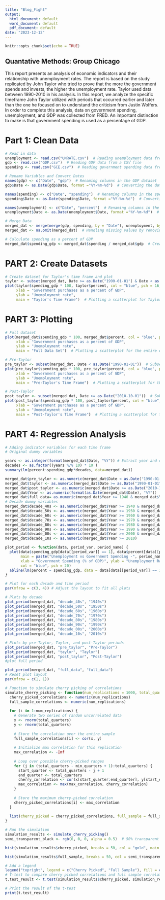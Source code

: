 ```yaml
---
title: "Blog_Fight"
output:
  html_document: default
  word_document: default
  pdf_document: default
date: "2023-12-12"
---
```


```r
knitr::opts_chunk$set(echo = TRUE)
```

## Quantative Methods: Group Chicago

This report presents an analysis of economic indicators and their relationship with unemployment rates. The report is based on the study replicated by John Taylor who tried to prove that the more the government spends and invests, the higher the unemployment rate. Taylor used data between 1990-2010 in his analysis. In this report, we analyze the specific timeframe John Taylor utilized with periods that occurred earlier and later than the one he focused on to understand the criticism from Justin Wolfers. In order to complete this analysis, data on government spending, unemployment, and GDP was collected from FRED. An important distinction to make is that government spending is used as a percentage of GDP.

# Part 1: Clean Data

```r
# Read in data
unemployment <- read.csv("UNRATE.csv")  # Reading unemployment data from a CSV file
gdp <- read.csv("GDP.csv")  # Reading GDP data from a CSV file
spending <- read.csv("GCE.csv")  # Reading government spending data from a CSV file

# Rename Variables and Convert Dates
names(gdp) <- c("Date", "gdp")  # Renaming columns in the GDP dataset
gdp$Date <- as.Date(gdp$Date, format ="%Y-%m-%d")  # Converting the date column in GDP to Date format

names(spending) <- c("Date", "spending")  # Renaming columns in the spending dataset
spending$Date <- as.Date(spending$Date, format ="%Y-%m-%d")  # Converting the date column in spending to Date format

names(unemployment) <- c("Date", "percent")  # Renaming columns in the unemployment dataset
unemployment$Date <- as.Date(unemployment$Date, format ="%Y-%m-%d")  # Converting the date column in unemployment to Date format

# Merge Data
merged_dat <- merge(merge(gdp, spending, by = "Date"), unemployment, by = "Date")  # Merging all datasets by Date
merged_dat <- na.omit(merged_dat)  # Handling missing values by removing rows with any NA values

# Calculate spending as a percent of GDP
merged_dat$spending_gdp <- merged_dat$spending / merged_dat$gdp  # Creating a new column for spending as a percentage of GDP
```

# PART 2: Create Datasets

```r
# Create dataset for Taylor's time frame and plot
taylor <- subset(merged_dat, Date >= as.Date("1990-01-01") & Date < as.Date("2010-10-01"))  # Subset for Taylor's time frame (1990-2010)
plot(taylor$spending_gdp * 100, taylor$percent, col = "blue", pch = 16, 
     xlab = "Government purchases as a percent of GDP", 
     ylab = "Unemployment rate", 
     main = "Taylor's Time Frame")  # Plotting a scatterplot for Taylor's time frame
```

#  PART 3: Plotting
```r
# Full dataset
plot(merged_dat$spending_gdp * 100, merged_dat$percent, col = "blue", pch = 16, 
     xlab = "Government purchases as a percent of GDP", 
     ylab = "Unemployment rate", 
     main = "Full Data Set")  # Plotting a scatterplot for the entire dataset

# Pre-Taylor
pre_taylor <- subset(merged_dat, Date < as.Date("1990-01-01"))  # Subset for time before Taylor's time frame
plot(pre_taylor$spending_gdp * 100, pre_taylor$percent, col = "blue", pch = 16, 
     xlab = "Government purchases as a percent of GDP", 
     ylab = "Unemployment rate", 
     main = "Pre-Taylor's Time Frame")  # Plotting a scatterplot for the time before Taylor's time frame

# Post-Taylor
post_taylor <- subset(merged_dat, Date >= as.Date("2010-10-01"))  # Subset for time after Taylor's time frame
plot(post_taylor$spending_gdp * 100, post_taylor$percent, col = "blue", pch = 16, 
     xlab = "Government purchases as a percent of GDP", 
     ylab = "Unemployment rate", 
     main = "Post-Taylor's Time Frame")  # Plotting a scatterplot for the time after Taylor's time frame
```


# PART 4: Regression Analysis

```r
# Adding indicator variables for each time frame
# Original dummy variables

years <- as.integer(format(merged_dat$Date, "%Y")) # Extract year and convert to integer
decades <- as.factor((years %/% 10) * 10 )
summary(lm(percent~spending_gdp*decades, data=merged_dat))

merged_dat$pre_taylor <- as.numeric(merged_dat$Date < as.Date("1990-01-01"))
merged_dat$taylor <- as.numeric(merged_dat$Date >= as.Date("1990-01-01") & merged_dat$Date < as.Date("2010-10-01"))
merged_dat$post_taylor <- as.numeric(merged_dat$Date >= as.Date("2010-10-01"))
merged_dat$Year <- as.numeric(format(as.Date(merged_dat$Date), "%Y"))
merged_dat$full_data= as.numeric(merged_dat$Year >= 1940 & merged_dat$Year < 2024)
# Decade dummy variables
merged_dat$decade_40s <- as.numeric(merged_dat$Year >= 1940 & merged_dat$Year < 1950)
merged_dat$decade_50s <- as.numeric(merged_dat$Year >= 1950 & merged_dat$Year < 1960)
merged_dat$decade_60s <- as.numeric(merged_dat$Year >= 1960 & merged_dat$Year < 1970)
merged_dat$decade_70s <- as.numeric(merged_dat$Year >= 1970 & merged_dat$Year < 1980)
merged_dat$decade_80s <- as.numeric(merged_dat$Year >= 1980 & merged_dat$Year < 1990)
merged_dat$decade_90s <- as.numeric(merged_dat$Year >= 1990 & merged_dat$Year < 2000)
merged_dat$decade_00s <- as.numeric(merged_dat$Year >= 2000 & merged_dat$Year < 2010)
merged_dat$decade_10s <- as.numeric(merged_dat$Year >= 2010)

plot_period <- function(data, period_var, period_name) {
  plot(data$spending_gdp[data[[period_var]] == 1], data$percent[data[[period_var]] == 1], 
       main = paste("Unemployment vs Government Spending -", period_name),
       xlab = "Government Spending (% of GDP)", ylab = "Unemployment Rate (%)", 
       col = "blue", pch = 20)
  abline(lm(percent ~ spending_gdp, data = data[data[[period_var]] == 1,]), col = "red")
}

# Plot for each decade and time period
par(mfrow = c(3, 4)) # Adjust the layout to fit all plots

# Plots by decade
plot_period(merged_dat, "decade_40s", "1940s")
plot_period(merged_dat, "decade_50s", "1950s")
plot_period(merged_dat, "decade_60s", "1960s")
plot_period(merged_dat, "decade_70s", "1970s")
plot_period(merged_dat, "decade_80s", "1980s")
plot_period(merged_dat, "decade_90s", "1990s")
plot_period(merged_dat, "decade_00s", "2000s")
plot_period(merged_dat, "decade_10s", "2010s")

# Plots by pre-Taylor, Taylor, and post-Taylor periods
plot_period(merged_dat, "pre_taylor", "Pre-Taylor")
plot_period(merged_dat, "taylor", "Taylor")
plot_period(merged_dat, "post_taylor", "Post-Taylor")
#plot full period

plot_period(merged_dat, "full_data", "full_data")
# Reset plot layout
par(mfrow = c(1, 1))

# Function to simulate cherry picking of correlations
simulate_cherry_picking <- function(num_replications = 1000, total_quarters = 256, min_quarters = 60) {
  cherry_picked_correlations <- numeric(num_replications)
  full_sample_correlations <- numeric(num_replications)
  
  for (i in 1:num_replications) {
    # Generate two series of random uncorrelated data
    x <- rnorm(total_quarters)
    y <- rnorm(total_quarters)
    
    # Store the correlation over the entire sample
    full_sample_correlations[i] <- cor(x, y)
    
    # Initialize max correlation for this replication
    max_correlation <- -Inf
    
    # Loop over possible cherry-picked ranges
    for (j in (total_quarters - min_quarters + 1):total_quarters) {
      start_quarter <- total_quarters - j + 1
      end_quarter <- total_quarters
      cherry_correlation <- cor(x[start_quarter:end_quarter], y[start_quarter:end_quarter])
      max_correlation <- max(max_correlation, cherry_correlation)
    }
    
    # Store the maximum cherry-picked correlation
    cherry_picked_correlations[i] <- max_correlation
  }
  
  list(cherry_picked = cherry_picked_correlations, full_sample = full_sample_correlations)
}

# Run the simulation
simulation_results <- simulate_cherry_picking()
semi_transparent_black <- rgb(0, 0, 0, alpha = 0.5)  # 50% transparent black

hist(simulation_results$cherry_picked, breaks = 50, col = "gold", main = "Cherry Picked vs. Full Sample Correlations", xlab = "Correlation")

hist(simulation_results$full_sample, breaks = 50, col = semi_transparent_black, xlab = "Correlation", add = TRUE)

# Add a legend
legend("topright", legend = c("Cherry Picked", "Full Sample"), fill = c("gold", semi_transparent_black))
# T-test to compare cherry picked correlations and full sample correlations
t.test_result <- t.test(simulation_results$cherry_picked, simulation_results$full_sample)

# Print the result of the t-test
print(t.test_result)
```